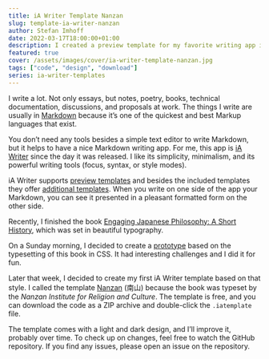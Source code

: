 ```yaml
---
title: iA Writer Template Nanzan
slug: template-ia-writer-nanzan
author: Stefan Imhoff
date: 2022-03-17T18:00:00+01:00
description: I created a preview template for my favorite writing app iA Writer.
featured: true
cover: /assets/images/cover/ia-writer-template-nanzan.jpg
tags: ["code", "design", "download"]
series: ia-writer-templates
---
```


I write a lot. Not only essays, but notes, poetry, books, technical documentation, discussions, and proposals at work. The things I write are usually in [Markdown](https://daringfireball.net/projects/markdown/syntax) because it’s one of the quickest and best Markup languages that exist.

You don’t need any tools besides a simple text editor to write Markdown, but it helps to have a nice Markdown writing app. For me, this app is [iA Writer](https://ia.net/writer) since the day it was released. I like its simplicity, minimalism, and its powerful writing tools (focus, syntax, or style modes).

iA Writer supports [preview templates](https://github.com/iainc/iA-Writer-Templates) and besides the included templates they offer [additional templates](https://ia.net/downloads#templates). When you write on one side of the app your Markdown, you can see it presented in a pleasant formatted form on the other side.

Recently, I finished the book [Engaging Japanese Philosophy: A Short History](https://www.amazon.de/gp/product/0824869796?ie=UTF8&linkCode=as2&camp=1638&creative=6742&creativeASIN=0824869796), which was set in beautiful typography.

On a Sunday morning, I decided to create a [prototype](https://codepen.io/kogakure/pen/RwxwoWm) based on the typesetting of this book in CSS. It had interesting challenges and I did it for fun.

Later that week, I decided to create my first iA Writer template based on that style. I called the template [Nanzan](https://github.com/kogakure/ia-writer-template-nanzan) (南山) because the book was typeset by the _Nanzan Institute for Religion and Culture_. The template is free, and you can download the code as a ZIP archive and double-click the `.iatemplate` file.

The template comes with a light and dark design, and I’ll improve it, probably over time. To check up on changes, feel free to watch the GitHub repository. If you find any issues, please open an issue on the repository.

<Banner>
  <MoreLink
    href="https://github.com/kogakure/ia-writer-template-nanzan"
    text="iA Writer Template Nanzan on GitHub"
  />
</Banner>
